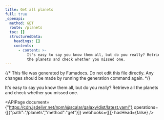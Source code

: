 ```yaml
---
title: Get all planets
full: true
_openapi:
  method: GET
  route: /planets
  toc: []
  structuredData:
    headings: []
    contents:
      - content: >-
          It's easy to say you know them all, but do you really? Retrieve all
          the planets and check whether you missed one.
---
```


{/* This file was generated by Fumadocs. Do not edit this file directly. Any changes should be made by running the generation command again. */}

It's easy to say you know them all, but do you really? Retrieve all the planets and check whether you missed one.

<APIPage document={"https://cdn.jsdelivr.net/npm/@scalar/galaxy/dist/latest.yaml"} operations={[{"path":"/planets","method":"get"}]} webhooks={[]} hasHead={false} />